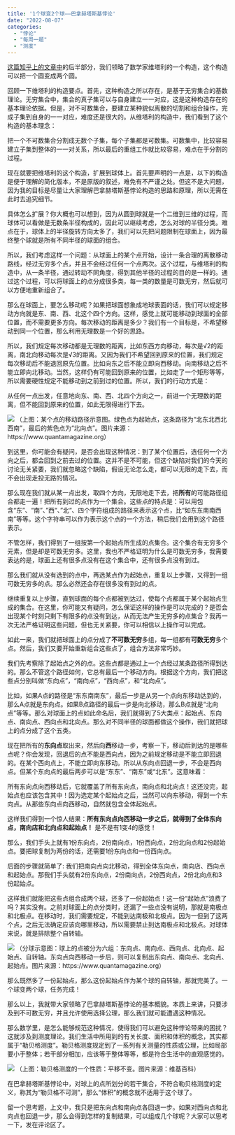 ```yaml
---
title: '1个球变2个球——巴拿赫塔斯基悖论'
date: "2022-08-07"
categories:
  - "悖论"
  - "每周一题"
  - "测度"
---
```


<a href="https://zhuanlan.zhihu.com/p/539454283">这篇知乎上的文章中</a>的后半部分，我们领略了数学家维塔利的一个构造，这个构造可以把一个圆变成两个圆。

回顾一下维塔利的构造要点。首先，这种构造之所以存在，是基于无穷集合的基数理论。无穷集合中，集合的真子集可以与自身建立一一对应，这是这种构造存在的基本理论依据。但是，对不可数集合，要建立某种貌似离散的切割和组合操作，完成子集到自身的一一对应，难度还是很大的。从维塔利的构造中，我们看到了这个构造的基本理念：

把一个不可数集合分割成无数个子集，每个子集都是可数集。可数集中，比较容易建立子集到整体的一一对关系，所以最后的重组工作就比较容易，难点在于分割的过程。

现在就要把维塔利的这个构造，扩展到球体上。首先要声明的一点是，以下的构造是便于理解的简化版本，不是原版的叙述，难免有不严谨之处。但这不是大问题，因为我的目标是尽量让大家理解巴拿赫塔斯基悖论构造的思路和原理，所以无需在此时去追究细节。

具体怎么扩展？你大概也可以想到，因为从圆到球就是一个二维到三维的过程，而球体可以看做是无数条半径构成的，因此可以继续考虑，怎么对球的半径分类。难点在于，球体上的半径旋转方向太多了，我们可以先把问题限制在球面上，因为最终整个球就是所有不同半径的球面的组合。

所以，我们考虑这样一个问题：从球面上的某个点开始，设计一条合理的离散移动路线，经过无穷多个点，并且不会经过任何一个点两次。这个过程，与维塔利的构造中，从一条半径，通过转动不同角度，得到其他半径的过程的目的是一样的。通过这个过程，可以将球面上的点分成很多类，每一类的数量是可数无穷，然后就可以方便地重新组合了。

那么在球面上，要怎么移动呢？如果把球面想象成地球表面的话，我们可以规定移动方向就是东、南、西、北这个四个方向。这样，感觉上就可能移动到球面的全部位置，而不需要更多方向。每次移动的距离是多少？我们有一个目标是，不希望移动到同一个位置，那么利用无理数是一个好的思路。

所以，我们规定每次移动都是无理数的距离，比如东西方向移动，每次是√2的距离，南北向移动每次是√3的距离。又因为我们不希望回到原来的位置，我们规定每次移动后不能退回原先位置。比如向东之后不能立即向西移动。向南移动之后不能立即向北移动。当然，这样仍有可能回到原来的位置，比如走了一个矩形等等，所以需要硬性规定不能移动到之前到过的位置。所以，我们的行动方式是：

从任何一点出发，任意地向东、南、西、北四个方向之一，前进一个无理数的距离，但不能回到原来的位置，如此无限得进行下去。

![](https://pic2.zhimg.com/80/v2-68a06ede60bd99daefc0043e807020bd_720w.jpg)
（上图：某个点的移动路径示意图。绿色点为起始点，这条路径为“北东北西北西南”，最后的紫色点为“北向点”。图片来源：https://www.quantamagazine.org）

到这里，你可能会有疑问，是否会出现这种情况：到了某个位置后，选任何一个方向之后，都会回到之前去过的位置。这并不是不可能，但这个缺陷对我们的今天的讨论无关紧要，我们就忽略这个缺陷，假设无论怎么走，都可以无限的走下去，而不会出现走投无路的情况。

那么现在我们就从某一点出发，取四个方向，无限地走下去，把**所有**的可能路径组合都走一遍！把所有到过的点作为一个集合。这些点的特点是：可以用包含“东”、“南”、”西“、”北“、四个字符组成的路径来表示这个点，比“如东东南南西南”等等。这个字符串可以作为表示这个点的一个方法，稍后我们会用到这个路径表示。

不管怎样，我们得到了一组按第一个起始点所生成的点集合。这个集合有无穷多个元素，但是却是可数无穷多。这里，我也不严格证明为什么是可数无穷多，我需要表达的是，球面上还有很多点没有在这个集合中，还有很多点没有到过。

那么我们就从没有选到的点中，再选某点作为起始点，重复以上步骤，又得到一组可数无穷多的点。那么必然还会存在很多没有到过的点。

继续重复以上步骤，直到球面的每个点都被到达过，使每个点都属于某个起始点生成的集合。在这里，你可能又有疑问，怎么保证这样的操作是可以完成的？是否会出现某个时刻只剩下有限多的点没有到达，从而无法产生无穷多的点集合？我再一次无法严格证明这些问题，但也无关紧要，你可以相信以上操作可以完成。

如此一来，我们就把球面上的点分成了**不可数无穷**多组，每一组都有**可数无穷**多个点。然后，我们又要开始重新组合这些点了，组合方法非常巧妙。

我们先考察除了起始点之外的点。这些点都是通过上一个点经过某条路径所得到达的。那么不管这个路径如何，它总有最后一个移动方向。根据这个方向，我们把这些点分别叫做“东向点”，“南向点”，“西向点”，和“北向点”。

比如，如果A点的路径是“东东南南东”，最后一步是从另一个点向东移动达到的，那么A点就是东向点。如果B点路径的最后一步是向北移动，那么B点就是“北向点”等等。那么对球面上的点如此命名后，我们就得到了5大类点：起始点、东向点、南向点、西向点和北向点。那么对不同半径的球面都做这个操作，我们就把球上的点分成了这个五类。

现在把所有的**东向点**取出来，然后向**西**移动一步，考察一下，移动后到达的是哪些点呢？你会发现，回退后的点不能是西向点，因为之前规定移动是不能立即回退的。在某个西向点上，不能立即向东移动。所以从东向点回退一步，不会是西向点。但某个东向点的最后两步可以是“东东”、“南东”或“北东”。这意味着：

所有东向点向西移动后，它就覆盖了所有东向点，南向点和北向点！这还没完，起始点也应该包含其中！因为选定某个起始点之后，当然可以向东移动，得到一个东向点。从那些东向点向西移动，自然就包含全体起始点。

这样我们得到一个惊人结果：**所有东向点向西移动一步之后，就得到了全体东向点，南向店和北向点和起始点！** 是不是有1变4的感觉！

那么，我们手头上就有1份东向点，2份南向点，1份西向点，2份北向点和2份起始点。要把球复制为两份的话，还需要1份东向点和一份西向点。

后面的步骤就简单了: 我们把南向点向北移动，得到全体东向点，南向店、西向点和起始点。那我们手头就有2份东向点，2份南向点，2份西向点，2份北向点和3份起始点。

这样我们就能把这些点组合成两个球，还多了一份起始点！这一份“起始点”浪费了吗？其实没有。之前对球面上的点分类时，还漏了一些点没有说明，那就是南极点和北极点。在移动时，我们需要规定，不能到达南极和北极点。因为一但到了这两个点，之后无法确定应该向哪里移动，所以需要禁止到达南极点和北极点。对球体来说，就是排除整个自转轴。

![](https://pic4.zhimg.com/80/v2-13f892f093f957ca9f3276e4c702018b_720w.jpg)
（分球示意图：球上的点被分为六组：东向点、南向点、西向点、北向点、起始点、自转轴。东向点向西移动一步后，则可以复制出东向点、南向点、北向点、起始点。图片来源：https://www.quantamagazine.org）

那么既然多了一份起始点，那么这份起始点作为某个球的自转轴，那就完美了。一个球变两个球，任务完成！

那么以上，我就带大家领略了巴拿赫塔斯基悖论的基本概貌。本质上来讲，只要涉及到不可数无穷，并且允许使用选择公理，那么我们就可能遭遇这种情况。

那么数学里，是怎么能够规范这种情况，使得我们可以避免这种悖论带来的困扰？这就涉及到测度理论。我们生活中所用到的有关长度、面积和体积的概念，其实都属于“勒贝格测度”。勒贝格测度规定到了一系列有关测量的性质或公理，比如局部要小于整体；若干部分相加，应该等于整体等等，都是符合生活中的直观感觉的。

![](https://pic2.zhimg.com/80/v2-8e194ff9cda62a7bd7d64bd569b643b5_720w.jpg)
（上图：勒贝格测度的一个性质：平移不变。图片来源：维基百科）

在巴拿赫塔斯基悖论中，对球上的点所划分的若干集合，不符合勒贝格测度的定义，称其为“勒贝格不可测”，那么“体积”的概念就不适用于这个球了。

留一个思考题，上文中，我只是把东向点和南向点各回退一步。如果对西向点和北向点也回退一步，那么会得到怎样的复制结果，可以组成几个球呢？大家可以思考一下，发在评论区了。